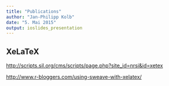 ```yaml
---
title: "Publications"
author: "Jan-Philipp Kolb"
date: "5. Mai 2015"
output: ioslides_presentation
---
```


## XeLaTeX

<http://scripts.sil.org/cms/scripts/page.php?site_id=nrsi&id=xetex>

<http://www.r-bloggers.com/using-sweave-with-xelatex/>